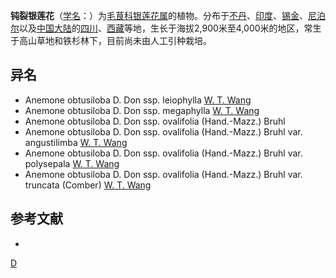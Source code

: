 {{Speciesbox 
| taxon = Anemone obtusiloba
| authority = D. Don
}}

'''钝裂银莲花'''（[[学名|学名]]：{{lang|la|''Anemone obtusiloba''}}）为[[毛茛科|毛茛科]][[银莲花属|银莲花属]]的植物。分布于[[不丹|不丹]]、[[印度|印度]]、[[锡金|锡金]]、[[尼泊尔|尼泊尔]]以及[[中国大陆|中国大陆]]的[[四川|四川]]、[[西藏|西藏]]等地，生长于海拔2,900米至4,000米的地区，常生于高山草地和铁杉林下，目前尚未由人工引种栽培。

== 异名 ==
* Anemone obtusiloba D. Don ssp. leiophylla [[王文采|W. T. Wang]]
* Anemone obtusiloba D. Don ssp. megaphylla [[王文采|W. T. Wang]]
* Anemone obtusiloba D. Don ssp. ovalifolia (Hand.-Mazz.) Bruhl
* Anemone obtusiloba D. Don ssp. ovalifolia (Hand.-Mazz.) Bruhl var. angustilimba [[王文采|W. T. Wang]]
* Anemone obtusiloba D. Don ssp. ovalifolia (Hand.-Mazz.) Bruhl var. polysepala [[王文采|W. T. Wang]]
* Anemone obtusiloba D. Don ssp. ovalifolia (Hand.-Mazz.) Bruhl var. truncata (Comber) [[王文采|W. T. Wang]]

== 参考文献 ==
<div class="references-small">
* {{cite web| url =http://www.bioinfo.cn/db05/KmzwSpecies.php?action=view&id=18244| title =钝裂银莲花| work =《中国高等植物数据库全库》| publisher =中国科学院微生物研究所| author =昆明植物研究所| accessdate =2009-02-25| deadurl =yes| archiveurl =https://web.archive.org/web/20160305004335/http://www.bioinfo.cn/db05/KmzwSpecies.php?action=view&id=18244| archivedate =2016-03-05}}
</div>
{{Taxonbar}}

[[Category:银莲花属|D]]